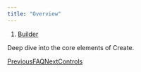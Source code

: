```yaml
---
title: "Overview"
---
```


1. [Builder](/create/builder-add-ons)

Deep dive into the core elements of Create.

[PreviousFAQ](/create/getting-started/faq)[NextControls](/create/builder-add-ons/controls)

